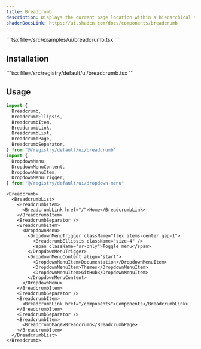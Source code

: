 ```yaml
---
title: Breadcrumb
description: Displays the current page location within a hierarchical structure.
shadcnDocsLink: https://ui.shadcn.com/docs/components/breadcrumb
---
```


<ComponentPreview component="breadcrumb">
  ```tsx file=<rootDir>/src/examples/ui/breadcrumb.tsx
  ```
</ComponentPreview>

## Installation

<Installation component="breadcrumb">
  ```tsx file=<rootDir>/src/registry/default/ui/breadcrumb.tsx
  ```
</Installation>

## Usage

```ts
import {
  Breadcrumb,
  BreadcrumbEllipsis,
  BreadcrumbItem,
  BreadcrumbLink,
  BreadcrumbList,
  BreadcrumbPage,
  BreadcrumbSeparator,
} from "@/registry/default/ui/breadcrumb"
import {
  DropdownMenu,
  DropdownMenuContent,
  DropdownMenuItem,
  DropdownMenuTrigger,
} from "@/registry/default/ui/dropdown-menu"
```

```tsx
<Breadcrumb>
  <BreadcrumbList>
    <BreadcrumbItem>
      <BreadcrumbLink href="/">Home</BreadcrumbLink>
    </BreadcrumbItem>
    <BreadcrumbSeparator />
    <BreadcrumbItem>
      <DropdownMenu>
        <DropdownMenuTrigger className="flex items-center gap-1">
          <BreadcrumbEllipsis className="size-4" />
          <span className="sr-only">Toggle menu</span>
        </DropdownMenuTrigger>
        <DropdownMenuContent align="start">
          <DropdownMenuItem>Documentation</DropdownMenuItem>
          <DropdownMenuItem>Themes</DropdownMenuItem>
          <DropdownMenuItem>GitHub</DropdownMenuItem>
        </DropdownMenuContent>
      </DropdownMenu>
    </BreadcrumbItem>
    <BreadcrumbSeparator />
    <BreadcrumbItem>
      <BreadcrumbLink href="/components">Components</BreadcrumbLink>
    </BreadcrumbItem>
    <BreadcrumbSeparator />
    <BreadcrumbItem>
      <BreadcrumbPage>Breadcrumb</BreadcrumbPage>
    </BreadcrumbItem>
  </BreadcrumbList>
</Breadcrumb>
```
